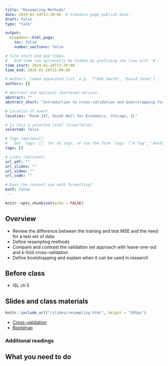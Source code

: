 ```yaml
---
title: "Resampling Methods"
date: 2019-01-24T13:30:00  # Schedule page publish date.
draft: false
type: "talk"

output:
  blogdown::html_page:
    toc: false
    number_sections: false

# Talk start and end times.
#   End time can optionally be hidden by prefixing the line with `#`.
time_start: 2019-01-28T13:30:00
time_end: 2019-01-28T15:00:00

# Authors. Comma separated list, e.g. `["Bob Smith", "David Jones"]`.
authors: []

# Abstract and optional shortened version.
abstract: ""
abstract_short: "Introduction to cross-validation and bootstrapping for model validation."

# Location of event.
location: "Room 247, Saieh Hall for Economics, Chicago, IL"

# Is this a selected talk? (true/false)
selected: false

# Tags (optional).
#   Set `tags: []` for no tags, or use the form `tags: ["A Tag", "Another Tag"]` for one or more tags.
tags: []

# Links (optional).
url_pdf: ""
url_slides: ""
url_video: ""
url_code: ""

# Does the content use math formatting?
math: false
---
```


```r
knitr::opts_chunk$set(echo = FALSE)
```

## Overview

* Review the difference between the training and test MSE and the need for a test set of data
* Define resampling methods
* Compare and contrast the validation set approach with leave-one-out and $k$-fold cross-validation
* Define bootstrapping and explain when it can be used in research

## Before class

* ISL ch 5

## Slides and class materials

```r
knitr::include_url("/slides/resampling.html", height = "505px")
```

* [Cross-validation](/notes/cross-validation/)
* [Bootstrap](/notes/bootstrap)

### Additional readings


## What you need to do

